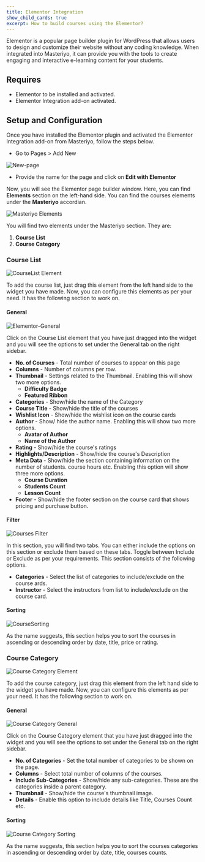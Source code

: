 ```yaml
---
title: Elementor Integration
show_child_cards: true
excerpt: How to build courses using the Elementor?
---
```


Elementor is a popular page builder plugin for WordPress that allows users to design and customize their website without any coding knowledge. When integrated into Masteriyo, it can provide you with the tools to create engaging and interactive e-learning content for your students.

## Requires

- Elementor to be installed and activated.
- Elementor Integration add-on activated.

## Setup and Configuration

Once you have installed the Elementor plugin and activated the Elementor Integration add-on from Masteriyo, follow the steps below.

- Go to Pages > Add New

![New-page](https://user-images.githubusercontent.com/75772539/230033023-1f335de1-219d-4a45-957d-388d23d8afc7.png)

- Provide the name for the page and click on **Edit with Elementor**

Now, you will see the Elementor page builder window. Here, you can find **Elements** section on the left-hand side. You can find the courses elements under the **Masteriyo** accordian.

![Masteriyo Elements](https://user-images.githubusercontent.com/75772539/230034593-90415e82-1753-4422-8c95-97df7899e8b3.png)

You will find two elements under the Masteriyo section. They are:

1. **Course List**
2. **Course Category**

### Course List

![CourseList Element](https://user-images.githubusercontent.com/75772539/230283096-a112b74b-8b6f-491b-96d0-dc932bca6399.png)

To add the course list, just drag this element from the left hand side to the widget you have made. Now, you can configure this elements as per your need. It has the following section to work on.

#### General

![Elementor-General](https://user-images.githubusercontent.com/75772539/230032476-bdbaf2ae-cae6-4952-8aa2-75342ff310c0.gif)

<Callout> Click on the Course List element that you have just dragged into the widget and you will see the options to set under the General tab on the right sidebar. </Callout>

- **No. of Courses** - Total number of courses to appear on this page
- **Columns** - Number of columns per row.
- **Thumbnail** - Settings related to the Thumbnail. Enabling this will show two more options.
  - **Difficulty Badge**
  - **Featured Ribbon**
- **Categories** - Show/hide the name of the Category
- **Course Title** - Show/hide the title of the courses
- **Wishlist Icon** - Show/hide the wishlist icon on the course cards
- **Author** - Show/ hide the author name. Enabling this will show two more options.
  - **Avatar of Author**
  - **Name of the Author**
- **Rating** - Show/hide the course's ratings
- **Highlights/Description** - Show/hide the course's Description
- **Meta Data** - Show/hide the section containing information on the number of students. course hours etc. Enabling this option will show three more options.
  - **Course Duration**
  - **Students Count**
  - **Lesson Count**
- **Footer** - Show/hide the footer section on the course card that shows pricing and purchase button.

#### Filter

![Courses Filter](https://user-images.githubusercontent.com/75772539/230034970-e882eeaf-05ca-4f97-80f2-bd8606adbb87.png)

In this section, you will find two tabs. You can either include the options on this section or exclude them based on these tabs. Toggle between Include or Exclude as per your requirements. This section consists of the following options.

- **Categories** - Select the list of categories to include/exclude on the course ards.
- **Instructor** - Select the instructors from list to include/exclude on the course card.

#### Sorting

![CourseSorting](https://user-images.githubusercontent.com/75772539/230282711-970b6510-3326-4942-b438-3c6f16facf0b.png)

As the name suggests, this section helps you to sort the courses in ascending or descending order by date, title, price or rating.

### Course Category

![Course Category Element](https://user-images.githubusercontent.com/75772539/230283159-acf5e9e7-5ccd-416e-a618-e8d49cec2159.png)

To add the course category, just drag this element from the left hand side to the widget you have made. Now, you can configure this elements as per your need. It has the following section to work on.

#### General

![Course Category General](https://user-images.githubusercontent.com/75772539/230283319-852d79e1-eb31-45fe-85ac-7cc637dd9199.png)

<Callout> Click on the Course Category element that you have just dragged into the widget and you will see the options to set under the General tab on the right sidebar. </Callout>

- **No. of Categories** - Set the total number of categories to be shown on the page.
- **Columns** - Select total number of columns of the courses.
- **Include Sub-Categories** - Show/hide any sub-categories. These are the categories inside a parent category.
- **Thumbnail** - Show/hide the course's thumbnail image.
- **Details** - Enable this option to include details like Title, Courses Count etc.

#### Sorting

![Course Category Sorting](https://user-images.githubusercontent.com/75772539/230284270-dc5bbe9d-040b-4120-a3c0-7b50da8bd5d6.png)

As the name suggests, this section helps you to sort the courses categories in ascending or descending order by date, title, courses counts.
